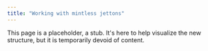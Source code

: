 ```yaml
---
title: "Working with mintless jettons"
---
```


This page is a placeholder, a stub. It's here to help visualize the new structure, but it is temporarily devoid of content.
